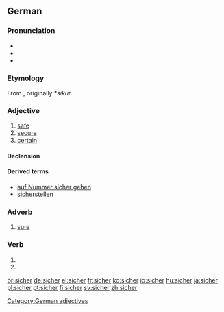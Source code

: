 ==German==

===Pronunciation===
* {{IPA|[ˈzɪçɐ]|lang=de}}
* {{SAMPA|/ziCer/}}
* {{audio|De-at-sicher.ogg|audio (Austria)}}

===Etymology===
From {{etyl|goh|de}} {{term|sichur|lang=goh}}, originally *''sikur''.

===Adjective===
{{de-adj|sicherer|sichersten}}

# [[safe]]
# [[secure]]
# [[certain]]

====Declension====
{{de-decl-adj|sicher|sicherer|sicherst}}

====Derived terms====
* [[auf Nummer sicher gehen]]
* [[sicherstellen]]

===Adverb===
{{infl|de|adverb}}

# [[sure]]

===Verb===
{{infl|de|verb form}}

# {{de-verb form of|sichern|1|s|g}}
# {{de-verb form of|sichern|i|s}}

[[Category:German adjectives]]

[[br:sicher]]
[[de:sicher]]
[[el:sicher]]
[[fr:sicher]]
[[ko:sicher]]
[[io:sicher]]
[[hu:sicher]]
[[ja:sicher]]
[[pl:sicher]]
[[pt:sicher]]
[[fi:sicher]]
[[sv:sicher]]
[[zh:sicher]]